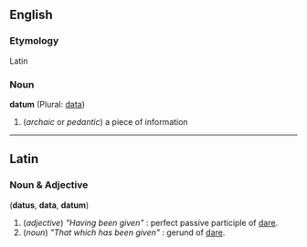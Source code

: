 ==English==
===Etymology===
Latin

===Noun===
'''datum''' (Plural: [[data]])

# (''archaic'' or ''pedantic'') a piece of information

----

==Latin==
===Noun & Adjective===
('''datus''', '''data''', '''datum''')
# (''adjective'') ''"Having been given"'' : perfect passive participle of [[dare#Latin|dare]].
# (''noun'') ''"That which has been given"'' : gerund of [[dare#Latin|dare]].